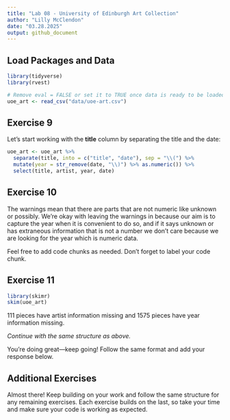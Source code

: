 ```yaml
---
title: "Lab 08 - University of Edinburgh Art Collection"
author: "Lilly McClendon"
date: "03.28.2025"
output: github_document
---
```


## Load Packages and Data  

```r
library(tidyverse) 
library(rvest)
```

```r
# Remove eval = FALSE or set it to TRUE once data is ready to be loaded
uoe_art <- read_csv("data/uoe-art.csv")
```

## Exercise 9

Let's start working with the **title** column by separating the title and the date:  

```r
uoe_art <- uoe_art %>%
  separate(title, into = c("title", "date"), sep = "\\(") %>%
  mutate(year = str_remove(date, "\\)") %>% as.numeric()) %>%
  select(title, artist, year, date)  
```


## Exercise 10  

The warnings mean that there are parts that are not numeric like unknown or possibly. We're okay with leaving the warnings in because our aim is to capture the year when it is convenient to do so, and if it says unknown or has extraneous information that is not a number we don't care because we are looking for the year which is numeric data. 

Feel free to add code chunks as needed. Don't forget to label your code chunk.


## Exercise 11  

```r
library(skimr)
skim(uoe_art)
```

111 pieces have artist information missing and 1575 pieces have year information missing. 

*Continue with the same structure as above.*

You're doing great—keep going! Follow the same format and add your response below.  


## Additional Exercises  

Almost there! Keep building on your work and follow the same structure for any remaining exercises. Each exercise builds on the last, so take your time and make sure your code is working as expected.  
